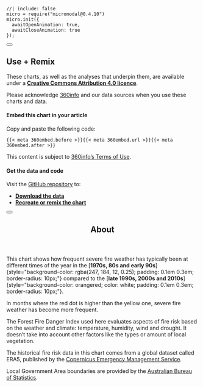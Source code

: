 <!-- initialise miromodal.js -->

```ojs
//| include: false
micro = require("micromodal@0.4.10")
micro.init({
  awaitOpenAnimation: true,
  awaitCloseAnimation: true
});
```

::::::: {#modal-useremix .modal .micromodal-slide aria-hidden="true"}
:::::: {.modal__overlay tabindex="-1" data-micromodal-close="true"}
::::: {.modal__container role="dialog" aria-modal="true" aria-labelledby="modal-useremix-title"}

<button class="modal__close" aria-label="Close modal" data-micromodal-close></button>

:::: {#modal-useremix-content}
## Use + Remix

These charts, as well as the analyses that underpin them, are available under a [**Creative Commons Attribution 4.0 licence**](https://creativecommons.org/licenses/by/4.0).

Please acknowledge [360info](https://360info.org) and our data sources when you use these charts and data.

#### Embed this chart in your article

Copy and paste the following code:

::: {.embedcode}
```
{{< meta 360embed.before >}}{{< meta 360embed.url >}}{{< meta 360embed.after >}}
```

:::

This content is subject to [360info's Terms of Use](https://newshub.360info.org/page/terms).

#### Get the data and code

Visit the [GitHub repository](https://github.com/360-info/report-template/tree/main/data) to:

* [**Download the data**](https://github.com/360-info/report-template/tree/main/data)
* [**Recreate or remix the chart**](https://github.com/360-info/report-template)
::::

:::::
::::::
:::::::

<!-- notes dialog -->

::::::: {#modal-about .modal .micromodal-slide aria-hidden="true"}
:::::: {.modal__overlay tabindex="-1" data-micromodal-close="true"}
::::: {.modal__container role="dialog" aria-modal="true" aria-labelledby="modal-about-title"}

<button class="modal__close" aria-label="Close modal" data-micromodal-close></button>

<header>
## About {#modal-about-title}
</header>

:::: {#modal-about-content}
This chart shows how frequent severe fire weather has typically been at different times of the year in the [**1970s, 80s and early 90s**]{style=\"background-color: rgba(247, 184, 12, 0.25); padding: 0.1em 0.3em; border-radius: 10px;\"} compared to the [**late 1990s, 2000s and 2010s**]{style=\"background-color: orangered; color: white; padding: 0.1em 0.3em; border-radius: 10px;\"}.

In months where the red dot is higher than the yellow one, severe fire weather has become more frequent.

The Forest Fire Danger Index used here evaluates aspects of fire risk based on the weather and climate: temperature, humidity, wind and drought. It doesn't take into account other factors like the types or amount of local vegetation.

The historical fire risk data in this chart comes from a global dataset called ERA5, published by the [Copernicus Emergency Management Service](https://cds.climate.copernicus.eu/cdsapp#!/dataset/cems-fire-historical-v1?tab=form).

Local Government Area boundaries are provided by the [Australian Bureau of Statistics](https://abs.gov.au).
::::

:::::
::::::
:::::::
